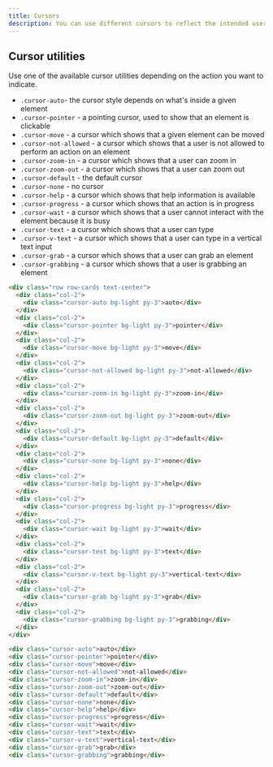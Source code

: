 ```yaml
---
title: Cursors
description: You can use different cursors to reflect the intended user interaction with particular elements of an interface. The cursor will change when a user hovers over a given element to indicate the action which can be performed.
---
```


## Cursor utilities

Use one of the available cursor utilities depending on the action you want to indicate.

- `.cursor-auto`- the cursor style depends on what's inside a given element
- `.cursor-pointer` - a pointing cursor, used to show that an element is clickable
- `.cursor-move` - a cursor which shows that a given element can be moved
- `.cursor-not-allowed` - a cursor which shows that a user is not allowed to perform an action on an element
- `.cursor-zoom-in` - a cursor which shows that a user can zoom in
- `.cursor-zoom-out` - a cursor which shows that a user can zoom out
- `.cursor-default` - the default cursor
- `.cursor-none` - no cursor
- `.cursor-help` - a cursor which shows that help information is available
- `.cursor-progress` - a cursor which shows that an action is in progress
- `.cursor-wait` - a cursor which shows that a user cannot interact with the element because it is busy
- `.cursor-text` - a cursor which shows that a user can type
- `.cursor-v-text` - a cursor which shows that a user can type in a vertical text input
- `.cursor-grab` - a cursor which shows that a user can grab an element
- `.cursor-grabbing` - a cursor which shows that a user is grabbing an element

```html example background="white"
<div class="row row-cards text-center">
  <div class="col-2">
    <div class="cursor-auto bg-light py-3">auto</div>
  </div>
  <div class="col-2">
    <div class="cursor-pointer bg-light py-3">pointer</div>
  </div>
  <div class="col-2">
    <div class="cursor-move bg-light py-3">move</div>
  </div>
  <div class="col-2">
    <div class="cursor-not-allowed bg-light py-3">not-allowed</div>
  </div>
  <div class="col-2">
    <div class="cursor-zoom-in bg-light py-3">zoom-in</div>
  </div>
  <div class="col-2">
    <div class="cursor-zoom-out bg-light py-3">zoom-out</div>
  </div>
  <div class="col-2">
    <div class="cursor-default bg-light py-3">default</div>
  </div>
  <div class="col-2">
    <div class="cursor-none bg-light py-3">none</div>
  </div>
  <div class="col-2">
    <div class="cursor-help bg-light py-3">help</div>
  </div>
  <div class="col-2">
    <div class="cursor-progress bg-light py-3">progress</div>
  </div>
  <div class="col-2">
    <div class="cursor-wait bg-light py-3">wait</div>
  </div>
  <div class="col-2">
    <div class="cursor-text bg-light py-3">text</div>
  </div>
  <div class="col-2">
    <div class="cursor-v-text bg-light py-3">vertical-text</div>
  </div>
  <div class="col-2">
    <div class="cursor-grab bg-light py-3">grab</div>
  </div>
  <div class="col-2">
    <div class="cursor-grabbing bg-light py-3">grabbing</div>
  </div>
</div>
```

```html
<div class="cursor-auto">auto</div>
<div class="cursor-pointer">pointer</div>
<div class="cursor-move">move</div>
<div class="cursor-not-allowed">not-allowed</div>
<div class="cursor-zoom-in">zoom-in</div>
<div class="cursor-zoom-out">zoom-out</div>
<div class="cursor-default">default</div>
<div class="cursor-none">none</div>
<div class="cursor-help">help</div>
<div class="cursor-progress">progress</div>
<div class="cursor-wait">wait</div>
<div class="cursor-text">text</div>
<div class="cursor-v-text">vertical-text</div>
<div class="cursor-grab">grab</div>
<div class="cursor-grabbing">grabbing</div>
```
